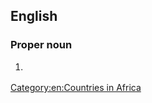 ==English==
{{wikipedia}}

===Proper noun===
{{en-proper noun|head=[[Portuguese]] [[East Africa]]}}

# {{senseid|en|Q889394}} {{n-g|A former country and colony of Portugal in Africa, now called [[Mozambique]].}}
#: {{syn|en|Portuguese Mozambique}}

[[Category:en:Countries in Africa]]